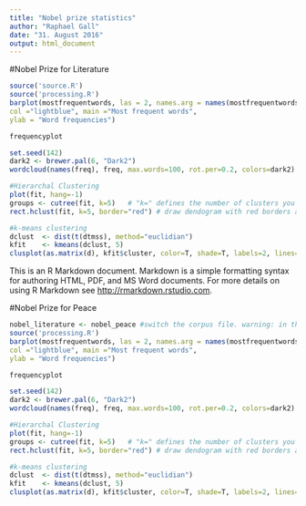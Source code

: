 ```yaml
---
title: "Nobel prize statistics"
author: "Raphael Gall"
date: "31. August 2016"
output: html_document
---
```



#Nobel Prize for Literature
```r
source('source.R')
source('processing.R')
barplot(mostfrequentwords, las = 2, names.arg = names(mostfrequentwords),
col ="lightblue", main ="Most frequent words",
ylab = "Word frequencies")

frequencyplot

set.seed(142)   
dark2 <- brewer.pal(6, "Dark2")   
wordcloud(names(freq), freq, max.words=100, rot.per=0.2, colors=dark2) 

#Hierarchal Clustering
plot(fit, hang=-1)
groups <- cutree(fit, k=5)   # "k=" defines the number of clusters you are using   
rect.hclust(fit, k=5, border="red") # draw dendogram with red borders around the 5 clusters   

#k-means clustering
dclust  <- dist(t(dtmss), method="euclidian")   
kfit    <- kmeans(dclust, 5)   
clusplot(as.matrix(d), kfit$cluster, color=T, shade=T, labels=2, lines=0)   


```

This is an R Markdown document. Markdown is a simple formatting syntax for authoring HTML, PDF, and MS Word documents. For more details on using R Markdown see <http://rmarkdown.rstudio.com>.

#Nobel Prize for Peace
```r
nobel_literature <- nobel_peace #switch the corpus file. warning: in this instance filename is misleading.
source('processing.R')
barplot(mostfrequentwords, las = 2, names.arg = names(mostfrequentwords),
col ="lightblue", main ="Most frequent words",
ylab = "Word frequencies")

frequencyplot

set.seed(142)   
dark2 <- brewer.pal(6, "Dark2")   
wordcloud(names(freq), freq, max.words=100, rot.per=0.2, colors=dark2) 

#Hierarchal Clustering
plot(fit, hang=-1)
groups <- cutree(fit, k=5)   # "k=" defines the number of clusters you are using   
rect.hclust(fit, k=5, border="red") # draw dendogram with red borders around the 5 clusters   

#k-means clustering
dclust  <- dist(t(dtmss), method="euclidian")   
kfit    <- kmeans(dclust, 5)   
clusplot(as.matrix(d), kfit$cluster, color=T, shade=T, labels=2, lines=0)   


```
